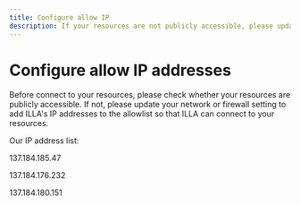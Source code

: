 ```yaml
---
title: Configure allow IP
description: If your resources are not publicly accessible, please update your network or firewall setting to add ILLA's IP addresses to the allowlist so that ILLA can connect to your resources.
---
```


# Configure allow IP addresses

Before connect to your resources, please check whether your resources are publicly accessible. If not, please update your network or firewall setting to add ILLA's IP addresses to the allowlist so that ILLA can connect to your resources.

Our IP address list:

137.184.185.47

137.184.176.232

137.184.180.151
